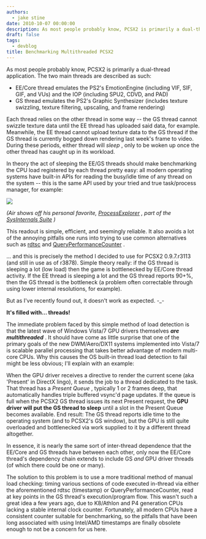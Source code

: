 ```yaml
---
authors:
  - jake stine
date: 2010-10-07 00:00:00
description: As most people probably know, PCSX2 is primarily a dual-thread application
draft: false
tags:
  - devblog
title: Benchmarking Multithreaded PCSX2
---
```


As most people probably know, PCSX2 is primarily a dual-thread
application. The two main threads are described as such:

<!-- truncate -->

- EE/Core thread emulates the PS2's EmotionEngine (including VIF, SIF,
  GIF, and VUs) and the IOP (including SPU2, CDVD, and PAD)
- GS thread emulates the PS2's Graphic Synthesizer (includes texture
  swizzling, texture filtering, upscaling, and frame rendering)

Each thread relies on the other thread in some way -- the GS thread
cannot swizzle texture data until the EE thread has uploaded said data,
for example. Meanwhile, the EE thread cannot upload texture data to the
GS thread if the GS thread is currently bogged down rendering last
week's frame to video. During these periods, either thread will _sleep_
, only to be woken up once the other thread has caught up in its
workload.

In theory the act of sleeping the EE/GS threads should make benchmarking
the CPU load registered by each thread pretty easy: all modern operating
systems have built-in APIs for reading the busy/idle time of any thread
on the system -- this is the same API used by your tried and true
task/process manager, for example:

![](./img/sysinternal.webp)

_(Air shows off his personal favorite,
[ProcessExplorer](http://technet.microsoft.com/en-us/sysinternals/bb896653.aspx)
, part of the [SysInternals
Suite](http://technet.microsoft.com/en-us/sysinternals/default.aspx)
)_

This readout is simple, efficient, and seemingly reliable. It also
avoids a lot of the annoying pitfalls one runs into trying to use common
alternatives such as
[rdtsc](http://en.wikipedia.org/wiki/Time_Stamp_Counter) and
[QueryPerformanceCounter](http://msdn.microsoft.com/en-us/library/ms644904.aspx)
.

... and this is precisely the method I decided to use for PCSX2
0.9.7.r3113 (and still in use as of r3878). Simple theory really: if the
GS thread is sleeping a lot (low load) then the game is bottlenecked by
EE/Core thread activity. If the EE thread is sleeping a lot and the GS
thread reports 90+%, then the GS thread is the bottleneck (a problem
often correctable through using lower internal resolutions, for
example).

But as I've recently found out, it doesn't work as expected. -\_-

**It's filled with... threads!**

The immediate problem faced by this simple method of load detection is
that the latest wave of Windows Vista/7 GPU drivers themselves **_are
multithreaded_** . It should have come as little surprise that one of
the primary goals of the new DWM/Aero/DX11 systems implemented into
Vista/7 is scalable parallel processing that takes better advantage of
modern multi-core CPUs. Why this causes the OS built-in thread load
detection to fail might be less obvious; I'll explain with an example:

When the GPU driver receives a directive to render the current scene
(aka 'Present' in DirectX lingo), it sends the job to a thread dedicated
to the task. That thread has a _Present Queue_ , typically 1 or 2 frames
deep, that automatically handles triple buffered vsync'd page updates.
If the queue is full when the PCSX2 GS thread issues its next Present
request, the **GPU driver will put the GS thread to sleep** until a slot
in the Present Queue becomes available. End result: The GS thread
reports idle time to the operating system (and to PCSX2's GS window),
but the GPU is still quite overloaded and bottlenecked via work supplied
to it by a different thread altogether.

In essence, it is nearly the same sort of inter-thread dependence that
the EE/Core and GS threads have between each other, only now the EE/Core
thread's dependency chain extends to include GS _and_ GPU driver threads
(of which there could be one or many).

The solution to this problem is to use a more traditional method of
manual load checking: timing various sections of code executed in-thread
via either the aforementioned rdtsc (timestamp) or
QueryPerformanceCounter, read at key points in the GS thread's
execution/program flow. This wasn't such a great idea a few years ago,
due to K8/Athlon and P4 generation CPUs lacking a stable internal clock
counter. Fortunately, all modern CPUs have a consistent counter suitable
for benchmarking, so the pitfalls that have been long associated with
using Intel/AMD timestamps are finally obsolete enough to not be a
concern for us here.
